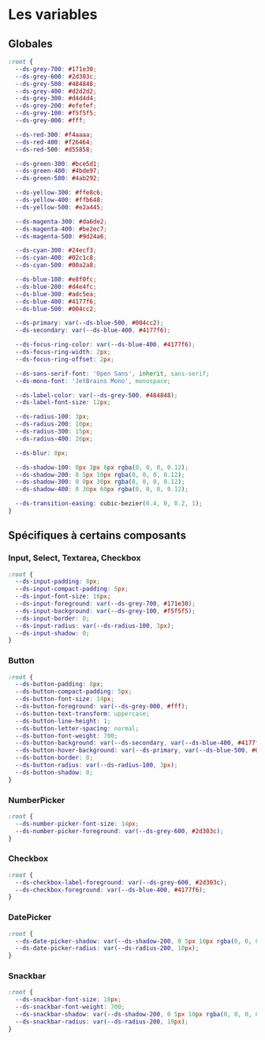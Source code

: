 
<Meta title="Variables" />

# Les variables

## Globales

```css
:root {
  --ds-grey-700: #171e30;
  --ds-grey-600: #2d303c;
  --ds-grey-500: #484848;
  --ds-grey-400: #d2d2d2;
  --ds-grey-300: #d4d4d4;
  --ds-grey-200: #efefef;
  --ds-grey-100: #f5f5f5;
  --ds-grey-000: #fff;

  --ds-red-300: #f4aaaa;
  --ds-red-400: #f26464;
  --ds-red-500: #d55858;

  --ds-green-300: #bce5d1;
  --ds-green-400: #4bde97;
  --ds-green-500: #4ab292;

  --ds-yellow-300: #ffe8c6;
  --ds-yellow-400: #ffb648;
  --ds-yellow-500: #e2a445;

  --ds-magenta-300: #da6de2;
  --ds-magenta-400: #be2ec7;
  --ds-magenta-500: #9d24a6;

  --ds-cyan-300: #24ecf3;
  --ds-cyan-400: #02c1c8;
  --ds-cyan-500: #00a2a8;

  --ds-blue-100: #e8f0fc;
  --ds-blue-200: #d4e4fc;
  --ds-blue-300: #adc5ea;
  --ds-blue-400: #4177f6;
  --ds-blue-500: #004cc2;

  --ds-primary: var(--ds-blue-500, #004cc2);
  --ds-secondary: var(--ds-blue-400, #4177f6);

  --ds-focus-ring-color: var(--ds-blue-400, #4177f6);
  --ds-focus-ring-width: 2px;
  --ds-focus-ring-offset: 2px;

  --ds-sans-serif-font: 'Open Sans', inherit, sans-serif;
  --ds-mono-font: 'JetBrains Mono', monospace;

  --ds-label-color: var(--ds-grey-500, #484848);
  --ds-label-font-size: 12px;

  --ds-radius-100: 3px;
  --ds-radius-200: 10px;
  --ds-radius-300: 15px;
  --ds-radius-400: 20px;

  --ds-blur: 8px;

  --ds-shadow-100: 0px 3px 6px rgba(0, 0, 0, 0.12);
  --ds-shadow-200: 0 5px 10px rgba(0, 0, 0, 0.12);
  --ds-shadow-300: 0 8px 30px rgba(0, 0, 0, 0.12);
  --ds-shadow-400: 0 30px 60px rgba(0, 0, 0, 0.12);

  --ds-transition-easing: cubic-bezier(0.4, 0, 0.2, 1);
}
```

## Spécifiques à certains composants

### Input, Select, Textarea, Checkbox

```css
:root {
  --ds-input-padding: 8px;
  --ds-input-compact-padding: 5px;
  --ds-input-font-size: 16px;
  --ds-input-foreground: var(--ds-grey-700, #171e30);
  --ds-input-background: var(--ds-grey-100, #f5f5f5);
  --ds-input-border: 0;
  --ds-input-radius: var(--ds-radius-100, 3px);
  --ds-input-shadow: 0;
}
```

### Button

```css
:root {
  --ds-button-padding: 8px;
  --ds-button-compact-padding: 5px;
  --ds-button-font-size: 14px;
  --ds-button-foreground: var(--ds-grey-000, #fff);
  --ds-button-text-transform: uppercase;
  --ds-button-line-height: 1;
  --ds-button-letter-spacing: normal;
  --ds-button-font-weight: 700;
  --ds-button-background: var(--ds-secondary, var(--ds-blue-400, #4177f6));
  --ds-button-hover-background: var(--ds-primary, var(--ds-blue-500, #004cc2));
  --ds-button-border: 0;
  --ds-button-radius: var(--ds-radius-100, 3px);
  --ds-button-shadow: 0;
}
```

### NumberPicker

```css
:root {
  --ds-number-picker-font-size: 14px;
  --ds-number-picker-foreground: var(--ds-grey-600, #2d303c);
}
```

### Checkbox

```css
:root {
  --ds-checkbox-label-foreground: var(--ds-grey-600, #2d303c);
  --ds-checkbox-foreground: var(--ds-blue-400, #4177f6);
}
```

### DatePicker

```css
:root {
  --ds-date-picker-shadow: var(--ds-shadow-200, 0 5px 10px rgba(0, 0, 0, 0.12));
  --ds-date-picker-radius: var(--ds-radius-200, 10px);
}
```

### Snackbar

```css
:root {
  --ds-snackbar-font-size: 18px;
  --ds-snackbar-font-weight: 700;
  --ds-snackbar-shadow: var(--ds-shadow-200, 0 5px 10px rgba(0, 0, 0, 0.12));
  --ds-snackbar-radius: var(--ds-radius-200, 10px);
}
```

